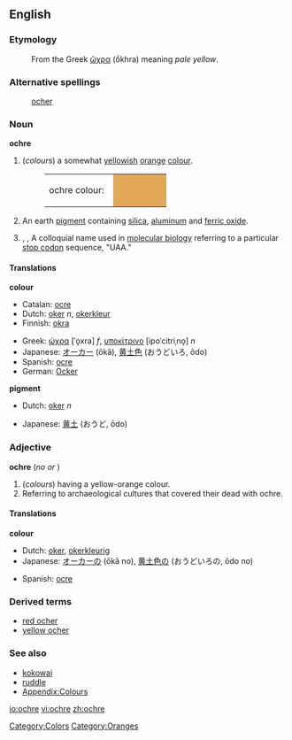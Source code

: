 {{wikipedia}}
==English==

===Etymology===
:From the Greek [[ὤχρα]] (ṓkhra) meaning ''pale yellow''.

===Alternative spellings===
:[[ocher]]

===Noun===
'''ochre'''

# (''colours'')  a somewhat [[yellow]]ish [[orange]] [[color|colour]].
#:<table><tr><td>ochre colour: &nbsp;</td><td bgcolor="#E3A857" width="80">&nbsp; </td></tr></table>
# An earth [[pigment]] containing [[silica]], [[aluminum]] and [[ferric oxide]].
# {{biology}}, {{genetics}}, {{biochemistry}} A colloquial name used in [[molecular biology]] referring to a particular [[stop codon]] sequence, "UAA."

====Translations====
'''colour'''
{{top}}
*Catalan: [[ocre]]
*Dutch: [[oker]] ''n'', [[okerkleur]]
*Finnish: [[okra]]
{{mid}}
*Greek: [[ώχρα]] [ˈo̞xra] ''f'', [[υποκίτρινο]] [ipoˈcitriˌno̞] ''n''
*Japanese: [[オーカー]] (ōkā), [[黄土色]] (おうどいろ, ōdo)
*Spanish: [[ocre]]
*German: [[Ocker]]
{{bottom}}

'''pigment'''
{{top}}
*Dutch: [[oker]] ''n''
{{mid}}
*Japanese: [[黄土]] (おうど, ōdo)
{{bottom}}

===Adjective===
'''ochre'''  (''no'' {{compar}} ''or'' {{superl}})

# (''colours'') having a yellow-orange colour.
# Referring to archaeological cultures that covered their dead with ochre.

====Translations====
'''colour'''
{{top}}
*Dutch: [[oker]], [[okerkleurig]]
*Japanese: [[オーカー]]の (ōkā no), [[黄土色]]の (おうどいろの, ōdo no)
{{mid}}
*Spanish: [[ocre]]
{{bottom}}

===Derived terms===
*[[red ocher]]
*[[yellow ocher]]

===See also===
*[[kokowai]]
*[[ruddle]]
*[[Wiktionary_Appendix:Colours|Appendix:Colours]]

[[Category:Colors]]
[[Category:Oranges]]

<!--[[it:ocher]]-->

[[io:ochre]]
[[vi:ochre]]
[[zh:ochre]]